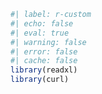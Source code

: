 <!-- markdownlint-disable MD041 -->

```r
#| label: r-custom
#| echo: false
#| eval: true
#| warning: false
#| error: false
#| cache: false
library(readxl)
library(curl)
```

<!-- markdownlint-enable MD041 -->
